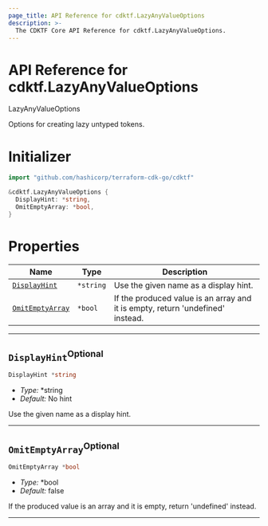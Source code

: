 ```yaml
---
page_title: API Reference for cdktf.LazyAnyValueOptions
description: >-
  The CDKTF Core API Reference for cdktf.LazyAnyValueOptions.
---
```


<!-- This file is generated through yarn generate-docs -->

# API Reference for cdktf.LazyAnyValueOptions

   LazyAnyValueOptions <a name="LazyAnyValueOptions" id="cdktf.LazyAnyValueOptions"></a>
  
  Options for creating lazy untyped tokens.
  
  # Initializer <a name="Initializer" id="cdktf.LazyAnyValueOptions.Initializer"></a>
  
  ```go
  import "github.com/hashicorp/terraform-cdk-go/cdktf"
  
  &cdktf.LazyAnyValueOptions {
  	DisplayHint: *string,
  	OmitEmptyArray: *bool,
  }
  ```
  
  # Properties <a name="Properties" id="Properties"></a>
  
  | **Name** | **Type** | **Description** |
  | --- | --- | --- |
  | <code><a href="#cdktf.LazyAnyValueOptions.property.displayHint">DisplayHint</a></code> | <code>*string</code> | Use the given name as a display hint. |
  | <code><a href="#cdktf.LazyAnyValueOptions.property.omitEmptyArray">OmitEmptyArray</a></code> | <code>*bool</code> | If the produced value is an array and it is empty, return 'undefined' instead. |
  
  ---
  
  ## `DisplayHint`<sup>Optional</sup> <a name="DisplayHint" id="cdktf.LazyAnyValueOptions.property.displayHint"></a>
  
  ```go
  DisplayHint *string
  ```
  
  - *Type:* *string
  - *Default:* No hint
  
  Use the given name as a display hint.
  
  ---
  
  ## `OmitEmptyArray`<sup>Optional</sup> <a name="OmitEmptyArray" id="cdktf.LazyAnyValueOptions.property.omitEmptyArray"></a>
  
  ```go
  OmitEmptyArray *bool
  ```
  
  - *Type:* *bool
  - *Default:* false
  
  If the produced value is an array and it is empty, return 'undefined' instead.
  
  ---
  
